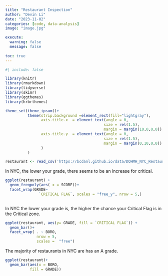 ```yaml
---
title: "Restaurant Inspection"
author: "Devin Li"
date: "2023-11-02"
categories: [code, data-analysis]
image: "image.jpg"

execute: 
  warning: false
  message: false
  
toc: true
---
```


```r
#| include: false

library(knitr)
library(rmarkdown)
library(tidyverse)
library(skimr)
library(ggthemes)
library(hrbrthemes)

theme_set(theme_ipsum()+
          theme(strip.background =element_rect(fill="lightgray"),
                axis.title.x  = element_text(angle = 0,
                                            size = rel(1.5),
                                            margin = margin(10,0,0,0)),
                axis.title.y  = element_text(angle = 0,
                                            size = rel(1.5),
                                            margin = margin(0,10,0,0))
                )
          )
```


```r
restaurant <- read_csv('https://bcdanl.github.io/data/DOHMH_NYC_Restaurant_Inspection.csv')
```

In NYC, the lower your grade, there seems to be an increase for critical.
```r

ggplot(restaurant) +
  geom_freqpoly(aes( x = SCORE))+
  facet_wrap(GRADE~
               `CRITICAL FLAG`, scales = "free_y", nrow = 5,)
  
```

In NYC the lower your grade is, the higher the chance your Critical Flag is in the Critical zone.
```r
ggplot(restaurant, aes(y= GRADE, fill = `CRITICAL FLAG`)) +
  geom_bar()+ 
  facet_wrap( . ~ BORO,
              nrow = 5,
              scales =  "free")

```

The majority of restaurants in NYC are has an A grade.
```r
ggplot(restaurant)+
  geom_bar(aes(x = BORO,
           fill = GRADE))
```


